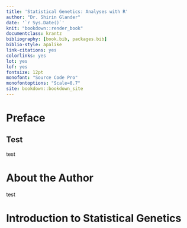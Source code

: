 ```yaml
--- 
title: 'Statistical Genetics: Analyses with R'
author: "Dr. Shirin Glander"
date: '`r Sys.Date()`'
knit: "bookdown::render_book"
documentclass: krantz
bibliography: [book.bib, packages.bib]
biblio-style: apalike
link-citations: yes
colorlinks: yes
lot: yes
lof: yes
fontsize: 12pt
monofont: "Source Code Pro"
monofontoptions: "Scale=0.7"
site: bookdown::bookdown_site
---
```



# Preface {-}

## Test {-}

test

<!--chapter:end:index.Rmd-->

# About the Author {-}

test

<!--chapter:end:00-author.Rmd-->

\mainmatter

# Introduction to Statistical Genetics


<!--chapter:end:01-intro.Rmd-->

